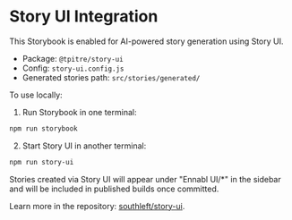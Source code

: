 
<Meta title="Ennabl UI/Story UI/Overview" />

# Story UI Integration

This Storybook is enabled for AI-powered story generation using Story UI.

- Package: `@tpitre/story-ui`
- Config: `story-ui.config.js`
- Generated stories path: `src/stories/generated/`

To use locally:

1. Run Storybook in one terminal:

```bash
npm run storybook
```

2. Start Story UI in another terminal:

```bash
npm run story-ui
```

Stories created via Story UI will appear under "Ennabl UI/*" in the sidebar and will be included in published builds once committed.

Learn more in the repository: [southleft/story-ui](https://github.com/southleft/story-ui.git).


